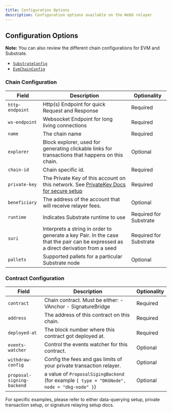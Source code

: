 ```yaml
---
title: Configuration Options
description: Configuration options available on the Webb relayer   
---
```


## Configuration Options

**Note:** You can also review the different chain configurations for EVM and Substrate.

- [`SubstrateConfig`](https://webb-tools.github.io/relayer/webb_relayer/config/struct.SubstrateConfig.html)
- [`EvmChainConfig`](https://webb-tools.github.io/relayer/webb_relayer/config/struct.EvmChainConfig.html)

### Chain Configuration

| Field           | Description                                                                                                                        | Optionality            |
| --------------- | ---------------------------------------------------------------------------------------------------------------------------------- | ---------------------- |
| `http-endpoint` | Http(s) Endpoint for quick Request and Response                                                                                                 | Required               |
| `ws-endpoint`   | Websocket Endpoint for long living connections                                                                                     | Required               |
| `name`          | The chain name                                                                                                                | Required               |
| `explorer`      | Block explorer, used for generating clickable links for transactions that happens on this chain.                                   | Optional               |
| `chain-id`      | Chain specific id.                                                                                                                 | Required               |
| `private-key`   | The Private Key of this account on this network. See [PrivateKey Docs for secure setup]()                                          | Required               |
| `beneficiary`   | The address of the account that will receive relayer fees.                                                                         | Optional               |
| `runtime`       | Indicates Substrate runtime to use                                                                                                 | Required for Substrate |
| `suri`          | Interprets a string in order to generate a key Pair. In the case that the pair can be expressed as a direct derivation from a seed | Required for Substrate |
| `pallets`       | Supported pallets for a particular Substrate node                                                                                  | Optional               |

### Contract Configuration

| Field                      | Description                                                                                | Optionality |
| -------------------------- | ------------------------------------------------------------------------------------------ | ----------- |
| `contract`                 | Chain contract. Must be either: - VAnchor - SignatureBridge             | Required    |
| `address`                  | The address of this contract on this chain.                                                | Required    |
| `deployed-at`              | The block number where this contract got deployed at.                                      | Required    |
| `events-watcher`           | Control the events watcher for this contract.                                              | Optional    |
| `withdraw-config`          | Config the fees and gas limits of your private transaction relayer.                        | Optional    |
| `proposal-signing-backend` | a value of `ProposalSigingBackend` (for example `{ type = "DKGNode", node = "dkg-node" }`) | Optional    |

For specific examples, please refer to either data-querying setup, private transaction setup, or signature relaying setup docs. 

